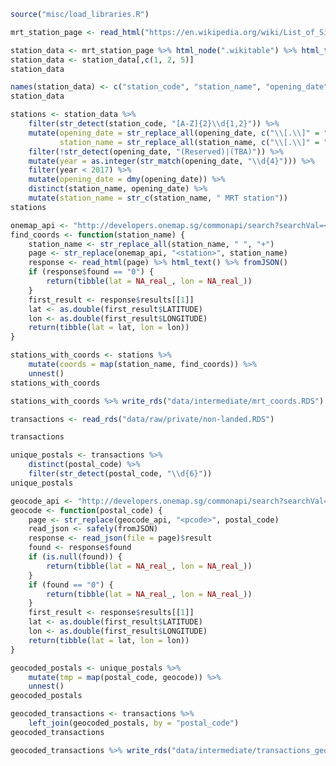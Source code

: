 
```r
source("misc/load_libraries.R")
```

```r
mrt_station_page <- read_html("https://en.wikipedia.org/wiki/List_of_Singapore_MRT_stations")
```

```r
station_data <- mrt_station_page %>% html_node(".wikitable") %>% html_table(fill = TRUE) 
station_data <- station_data[,c(1, 2, 5)]
station_data
```

```r
names(station_data) <- c("station_code", "station_name", "opening_date")
station_data
```

```r
stations <- station_data %>% 
    filter(str_detect(station_code, "[A-Z]{2}\\d{1,2}")) %>% 
    mutate(opening_date = str_replace_all(opening_date, c("\\[.\\]" = "")),
           station_name = str_replace_all(station_name, c("\\[.\\]" = ""))) %>% 
    filter(!str_detect(opening_date, "(Reserved)|(TBA)")) %>% 
    mutate(year = as.integer(str_match(opening_date, "\\d{4}"))) %>% 
    filter(year < 2017) %>% 
    mutate(opening_date = dmy(opening_date)) %>% 
    distinct(station_name, opening_date) %>% 
    mutate(station_name = str_c(station_name, " MRT station"))
stations
```

```r
onemap_api <- "http://developers.onemap.sg/commonapi/search?searchVal=<station>&returnGeom=Y&getAddrDetails=Y&pageNum=1"
find_coords <- function(station_name) {
    station_name <- str_replace_all(station_name, " ", "+")
    page <- str_replace(onemap_api, "<station>", station_name)
    response <- read_html(page) %>% html_text() %>% fromJSON()
    if (response$found == "0") {
        return(tibble(lat = NA_real_, lon = NA_real_))
    }
    first_result <- response$results[[1]]
    lat <- as.double(first_result$LATITUDE)
    lon <- as.double(first_result$LONGITUDE)
    return(tibble(lat = lat, lon = lon))
}
```

```r
stations_with_coords <- stations %>% 
    mutate(coords = map(station_name, find_coords)) %>% 
    unnest()
stations_with_coords
```

```r
stations_with_coords %>% write_rds("data/intermediate/mrt_coords.RDS")
```


```r
transactions <- read_rds("data/raw/private/non-landed.RDS")
```

```r
transactions
```

```r
unique_postals <- transactions %>% 
    distinct(postal_code) %>% 
    filter(str_detect(postal_code, "\\d{6}"))
unique_postals
```

```r
geocode_api <- "http://developers.onemap.sg/commonapi/search?searchVal=Singapore+<pcode>&returnGeom=Y&getAddrDetails=Y&pageNum=1"
geocode <- function(postal_code) {
    page <- str_replace(geocode_api, "<pcode>", postal_code)
    read_json <- safely(fromJSON)
    response <- read_json(file = page)$result
    found <- response$found
    if (is.null(found)) {
        return(tibble(lat = NA_real_, lon = NA_real_))
    }
    if (found == "0") {
        return(tibble(lat = NA_real_, lon = NA_real_))
    }
    first_result <- response$results[[1]]
    lat <- as.double(first_result$LATITUDE)
    lon <- as.double(first_result$LONGITUDE)
    return(tibble(lat = lat, lon = lon))
}
```

```r
geocoded_postals <- unique_postals %>% 
    mutate(tmp = map(postal_code, geocode)) %>% 
    unnest()
geocoded_postals
```

```r
geocoded_transactions <- transactions %>% 
    left_join(geocoded_postals, by = "postal_code")
geocoded_transactions
```

```r
geocoded_transactions %>% write_rds("data/intermediate/transactions_geocoded.RDS")
```

